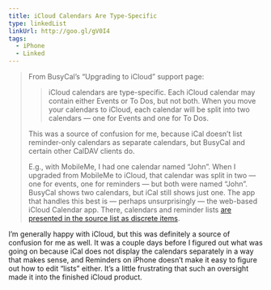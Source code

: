 ```yaml
---
title: iCloud Calendars Are Type-Specific
type: linkedList
linkUrl: http://goo.gl/gV0I4
tags:
  - iPhone
  - Linked
---
```


> From BusyCal’s “Upgrading to iCloud” support page:
> 
> > iCloud calendars are type-specific. Each iCloud calendar may contain either Events or To Dos, but not both. When you move your calendars to iCloud, each calendar will be split into two calendars — one for Events and one for To Dos.
> 
> This was a source of confusion for me, because iCal doesn’t list reminder-only calendars as separate calendars, but BusyCal and certain other CalDAV clients do.
> 
> E.g., with MobileMe, I had one calendar named “John”. When I upgraded from MobileMe to iCloud, that calendar was split in two — one for events, one for reminders — but both were named “John”. BusyCal shows two calendars, but iCal still shows just one. The app that handles this best is — perhaps unsurprisingly — the web-based iCloud Calendar app. There, calendars and reminder lists [are presented in the source list as discrete items](http://daringfireball.net/misc/2011/10/icloud-calendar-sourcelist.gif).

I’m generally happy with iCloud, but this was definitely a source of confusion for me as well. It was a couple days before I figured out what was going on because iCal does not display the calendars separately in a way that makes sense, and Reminders on iPhone doesn’t make it easy to figure out how to edit “lists” either. It’s a little frustrating that such an oversight made it into the finished iCloud product.
